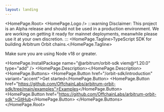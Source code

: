 ```yaml
---
layout: landing
---
```



<HomePage.Root>
  <HomePage.Logo />
  :::warning
  Disclaimer: This project is an Alpha release and should not be used in a production environment. We are working on getting it ready for mainnet deployments, meanwhile please use it at your own discretion.
  :::
  <HomePage.Tagline>TypeScript SDK for building Arbitrum Orbit chains.</HomePage.Tagline>

Make sure you are using Node v18 or greater.

  <HomePage.InstallPackage name="@arbitrum/orbit-sdk viem@^1.20.0" type="add" />
  <HomePage.Description></HomePage.Description>
  <HomePage.Buttons>
    <HomePage.Button href="/orbit-sdk/introduction" variant="accent">Get started</HomePage.Button>
    <HomePage.Button href="https://github.com/OffchainLabs/arbitrum-orbit-sdk/tree/main/examples">Examples</HomePage.Button>
    <HomePage.Button href="https://github.com/OffchainLabs/arbitrum-orbit-sdk">GitHub</HomePage.Button>
  </HomePage.Buttons>
</HomePage.Root>
